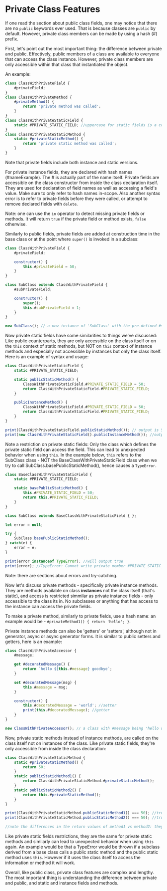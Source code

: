 

# Private Class Features

If one read the section about public class fields, one may notice that there are no `public` keywords ever used. That is because classes are `public` by default. However, private class members can be made by using a hash (#) prefix.

First, let's point out the most important thing: the difference between private and public. Effectively, public members of a class are available to everyone that can access the class instance. However, private class members are only accessible within that class that instantiated the object.

An example:

```js
class ClassWithPrivateField {
    #privateField;
}
class ClassWithPrivateMethod {
    #privateMethod() {
        return 'private method was called';
    }
}
class ClassWithPrivateStaticField {
    static #PRIVATE_STATIC_FIELD; //uppercase for static fields is a common usage
}
class ClassWithPrivateStaticMethod {
    static #privateStaticMethod() {
        return 'private static method was called';
    }
}
```

Note that private fields include both instance and static versions. 

For private instance fields, they are declared with hash names (#nameExample). The # is actually part of the name itself. Private fields are accessible on the class constructor from inside the class declaration itself. They are used for declaration of field names as well as accessing a field's value. Make sure to only refer to hash names in-scope. Also another syntax error is to refer to private fields before they were called, or attempt to remove declared fields with `delete`.

Note: one can use the `in` operator to detect missing private fields or methods. It will return `true` if the private field or method exists, `false` otherwise.

Similarly to public fields, private fields are added at construction time in the base class or at the point where `super()` is invoked in a subclass:

```js
class ClassWithPrivateField {
    #privateField;

    constructor() {
        this.#privateField = 50;
    }
}

class SubClass extends ClassWithPrivateField {
    #subPrivateField;

    constructor() {
        super();
        this.#subPrivateField = 1;
    }
}

new SubClass(); // a new instance of 'SubClass' with the pre-defined #subPrivateField of 1
```

Now private static fields have some similarities to things we've discussed: Like public counterparts, they are only accessible on the class itself or on the `this` context of static methods, but NOT on `this` context of instance methods and especially not accessible by instances but only the class itself. Here is an example of syntax and usage:

```js
class ClassWithPrivateStaticField {
    static #PRIVATE_STATIC_FIELD;

    static publicStaticMethod() {
        ClassWithPrivateStaticField.#PRIVATE_STATIC_FIELD = 50;
        return ClassWithPrivateStaticField.#PRIVATE_STATIC_FIELD;
    }

    publicInstanceMethod() {
        ClassWithPrivateStaticField.#PRIVATE_STATIC_FIELD = 50;
        return ClassWithPrivateStaticField.#PRIVATE_STATIC_FIELD;
    }
}

print(ClassWithPrivateStaticField.publicStaticMethod()); // output is 50
print(new ClassWithPrivateStaticField().publicInstanceMethod()); //output again is 50 but notice that it is called on not the class itself, but rather an instance of it
```

Note a restriction on private static fields: Only the class which defines the private static field can access the field. This can lead to unexpected behavior when using `this`. In the example below, `this` refers to the SubClass class - NOT the BaseClassWithPrivateStaticField class when we try to call SubClass.basePublicStaticMethod(), hence causes a `TypeError`.

```js
class BaseClassWithPrivateStaticField {
    static #PRIVATE_STATIC_FIELD;

    static basePublicStaticMethod() {
        this.#PRIVATE_STATIC_FIELD = 50;
        return this.#PRIVATE_STATIC_FIELD;
    }
}

class SubClass extends BaseClassWithPrivateStaticField { };

let error = null;

try {
    SubClass.basePublicStaticMethod();
} catch(e) {
    error = e;
}

print(error instanceof TypeError); //will output true
print(error); //TypeError: Cannot write private member #PRIVATE_STATIC_FIELD to an object whose class did not declare it
```
Note: there are sections about errors and try-catching.

Now let's discuss private methods - specifically private instance methods. They are methods available on class **instances** not the class itself (that's static), and access is restricted simmilar as private instance fields - only accessible to the class its in. No subclasses or anything that has access to the instance can access the private fields.

To make a private method, similarly to private fields, use a hash name: an example would be - `#privateMethod1() { return 'hello'; }`.

Private instance methods can also be 'getters' or 'setters', although not in generator, async or async generator forms. It is similar to public setters and getters, here is an example:

```js
class ClassWithPrivateAccessor {
    #message;

    get #decoratedMessage() {
        return `hello ${this.#message} goodbye`;
    }

    set #decoratedMessage(msg) {
        this.#message = msg;
    }

    constructor() {
        this.#decoratedMessage = 'world'; //setter
        print(this.#decoratedMessage); //getter
    }
}

new ClassWithPrivateAccessor(); // a class with #message being 'hello world goodbye'
```

Now, private static methods instead of instance methods, are called on the class itself not on instances of the class. Like private static fields, they're only accessible from inside the class declaration:

```js
class ClassWithPrivateStaticMethod {
    static #privateStaticMethod() {
        return 50;
    }
    static publicStaticMethod1() {
        return ClassWithPrivateStaticMethod.#privateStaticMethod();
    }
    static publicStaticMethod2() {
        return this.#privateStaticMethod();
    }
}

print(ClassWithPrivateStaticMethod.publicStaticMethod1() === 50); //true 
print(ClassWithPrivateStaticMethod.publicStaticMethod2() === 50); //true

//note the differences in the return values of method1 vs method2: they both work but are different ways to do it
```

Like private static fields restrictions, they are the same for private static methods and similarly can lead to unexpected behavior when using `this` again. An example would be that a TypeError would be thrown if a subclass derived from a base class calls a public static method and the public static method uses `this`. However if it uses the class itself to access the information or method it will work.

Overall, like public class, private class features are complex and lengthy. The most important thing is understanding the difference between private and public, and static and instance fields and methods.